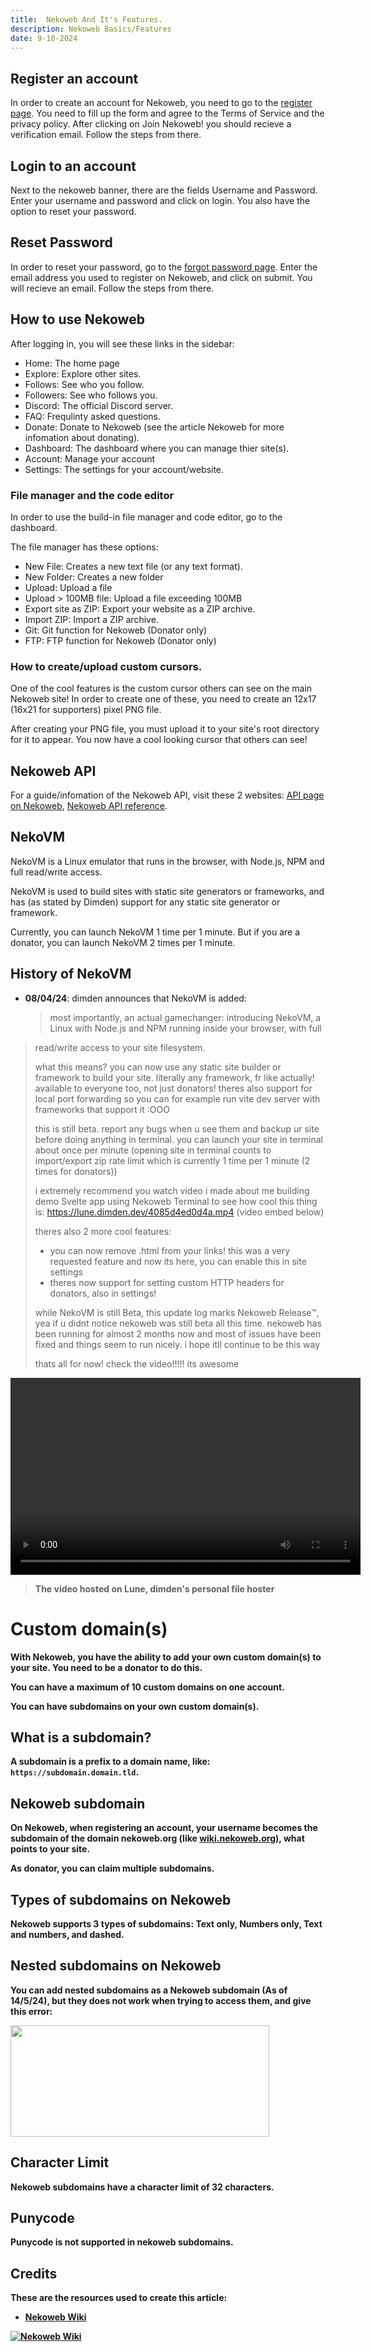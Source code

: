 ```yaml
---
title:  Nekoweb And It's Features.
description: Nekoweb Basics/Features
date: 9-10-2024
---
```


## Register an account

In order to create an account for Nekoweb, you need to go to the
[register page](https://nekoweb.org/register). You need to
fill up the form and agree to the Terms of Service and the privacy
policy. After clicking on Join Nekoweb! you should recieve a
verification email. Follow the steps from there.

## Login to an account

Next to the nekoweb banner, there are the fields Username and
Password. Enter your username and password and click on login. You
also have the option to reset your password.

## Reset Password
In order to reset your password, go to the
[forgot password page](https://nekoweb.org/forgotpassword).
Enter the email address you used to register on Nekoweb, and click on
submit. You will recieve an email. Follow the steps from there.

## How to use Nekoweb

After logging in, you will see these links in the sidebar:
* Home: The home page
* Explore: Explore other sites.
* Follows: See who you follow.
* Followers: See who follows you.
* Discord: The official Discord server.
* FAQ: Frequlinty asked questions.
* Donate: Donate to Nekoweb (see the article Nekoweb for more
  infomation about donating).
* Dashboard: The dashboard where you can manage thier site(s). 
* Account: Manage your account
* Settings: The settings for your account/website.

### File manager and the code editor
In order to use the build-in file manager and code editor, go to the
dashboard.

The file manager has these options:
* New File: Creates a new text file (or any text format).
* New Folder: Creates a new folder
* Upload: Upload a file
* Upload > 100MB file: Upload a file exceeding 100MB
* Export site as ZIP: Export your website as a ZIP archive.
* Import ZIP: Import a ZIP archive.
* Git: Git function for Nekoweb (Donator only)
* FTP: FTP function for Nekoweb (Donator only)

### How to create/upload custom cursors.
One of the cool features is the custom cursor others can see on the
main Nekoweb site! In order to create one of these, you need to create
an 12x17 (16x21 for supporters) pixel PNG file.

After creating your PNG file, you must upload it to your site's root
directory for it to appear. You now have a cool looking cursor that
others can see!

## Nekoweb API
For a guide/infomation of the Nekoweb API, visit these 2 websites:
[API page on Nekoweb](https://nekoweb.org/api),
[Nekoweb API reference](https://nekoapi.nekoweb.org/).

## NekoVM
NekoVM is a Linux emulator that runs in the browser, with Node.js, NPM and full read/write access.

NekoVM is used to build sites with static site generators or frameworks, and has (as stated by Dimden) support for any static site generator or framework.

Currently, you can launch NekoVM 1 time per 1 minute. But if you are a donator, you can launch NekoVM 2 times per 1 minute.

## History of NekoVM
- **08/04/24**: dimden announces that NekoVM is added:

  > most importantly, an actual gamechanger: introducing NekoVM, a Linux with Node.js and NPM running inside your browser, with full 
 > read/write access to your site filesystem.
  > 
  > what this means? you can now use any static site builder or framework to build your site. literally any framework, fr like actually! available to everyone too, not just donators!
  > theres also support for local port forwarding so you can for example run vite dev server with frameworks that support it :OOO
  >
  > this is still beta. report any bugs when u see them and backup ur site before doing anything in terminal. you can launch your 
 > site in terminal about once per minute (opening site in terminal counts to import/export zip rate limit which is currently 1 time 
 > per 
 > 1 minute (2 times for donators))
  >
  > i extremely recommend you watch video i made about me building demo Svelte app using Nekoweb Terminal to see how cool this thing 
 > is: https://lune.dimden.dev/4085d4ed0d4a.mp4 (video embed below)
  >
  > theres also 2 more cool features:
  > 
  > * you can now remove .html from your links! this was a very requested feature and now its here, you can enable this in site 
 > settings
  > * theres now support for setting custom HTTP headers for donators, also in settings!
  >
  > while NekoVM is still Beta, this update log marks Nekoweb Release&#x2122;, yea if u didnt notice nekoweb was still beta all this 
 > time. nekoweb has been running for almost 2 months now and most of issues have been fixed and things seem to run nicely. i hope 
> itll continue to be this way
  >
  > thats all for now! check the video!!!!! its awesome


<video
  width="560"
  height="315"
  controls="true"
  src="https://lune.dimden.dev/4085d4ed0d4a.mp4"
  type="video/mp4">
  <strong />Your browser does not support the video tag.</strong />
</video>

> The video hosted on Lune, dimden's personal file hoster

# Custom domain(s)
With Nekoweb, you have the ability to add your own custom domain(s) to
your site. You need to be a donator to do this.

You can have a maximum of 10 custom domains on one account.

You can have subdomains on your own custom domain(s).

## What is a subdomain?
A subdomain is a prefix to a domain name, like:
`https://subdomain.domain.tld`.

## Nekoweb subdomain
On Nekoweb, when registering an account, your username becomes the
subdomain of the domain nekoweb.org (like [wiki.nekoweb.org](/)),
what points to your site.

As donator, you can claim multiple subdomains.

## Types of subdomains on Nekoweb
Nekoweb supports 3 types of subdomains: Text only, Numbers only, Text
and numbers, and dashed.

## Nested subdomains on Nekoweb
You can add nested subdomains as a Nekoweb subdomain (As of 14/5/24),
but they does not work when trying to access them, and give this
error:

<img
  src="/Screenshot 2024-09-10 3.47.36 PM.png"
  width="414"
  height="178"
/>

## Character Limit

Nekoweb subdomains have a character limit of 32 characters.

## Punycode

Punycode is not supported in nekoweb subdomains.

## Credits

These are the resources used to create this article:

* [Nekoweb Wiki](https://wiki.nekoweb.org)

[![Nekoweb Wiki](https://wiki.nekoweb.org/button.png)](https://wiki.nekoweb.org/)

